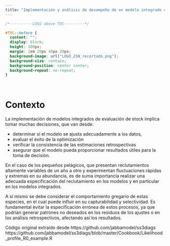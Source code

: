 ```yaml
---
title: "Implementación y análisis de desempeño de un modelo integrado de evaluación de stock: estudio de caso de boquerón del golfo de Cádiz utilizando Stock Synthesis"
---
```



```css

/*----------LOGO above TOC---------*/

#TOC::before {
  content: "";
  display: block;
  height: 100px;
  margin: 2em 20px 40px 20px;
  background-image: url("LOGO_2SN_recortado.png");
  background-size: contain;
  background-position: center center;
  background-repeat: no-repeat;
}

```


&nbsp;&nbsp;

# Contexto

La implementación de modelos integrados de evaluación de stock implica tomar muchas decisiones, que van desde:

- determinar si el modelo se ajusta adecuadamente a los datos,
- evaluar el éxito de la optimización
- verificar la consistencia de las estimaciones retrospectivas
- asegurar que el modelo pueda proporcionar resultados útiles para la toma de decisión.

En el caso de los pequeños pelágicos, que presentan reclutamientos altamente variables de un año a otro y experimentan fluctuaciones rápidas y extremas en su abundancia, es de suma importancia realizar una adecuada especificación del reclutamiento en los modelos y en particular en los modelos integrados.

A sí mismo se debe considerar el comportamiento gregario de estas especies, en el cual puede influir en su capturabilidad y selectividad. Es fundamental evitar la especificación errónea de estos procesos, ya que podrían generar patrones no deseados en los residuos de los ajustes o en los análisis retrospectivos, afectando así los resultados.


 Código original extraído desde  https://github.com/jabbamodel/ss3diags
https://github.com/jabbamodel/ss3diags/blob/master/Cookbook/Likelihood_profile_R0_example.R

